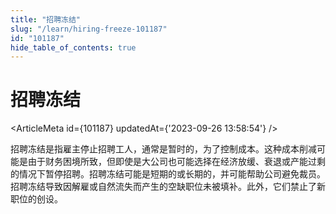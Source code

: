 ```yaml
---
title: "招聘冻结"
slug: "/learn/hiring-freeze-101187"
id: "101187"
hide_table_of_contents: true
---
```



# 招聘冻结

<ArticleMeta id={101187} updatedAt={'2023-09-26 13:58:54'} />
<div className='border-solid border-b border-t-0 my-4 border-[var(--ifm-color-gray-300)]' />

招聘冻结是指雇主停止招聘工人，通常是暂时的，为了控制成本。这种成本削减可能是由于财务困境所致，但即使是大公司也可能选择在经济放缓、衰退或产能过剩的情况下暂停招聘。招聘冻结可能是短期的或长期的，并可能帮助公司避免裁员。招聘冻结导致因解雇或自然流失而产生的空缺职位未被填补。此外，它们禁止了新职位的创设。
